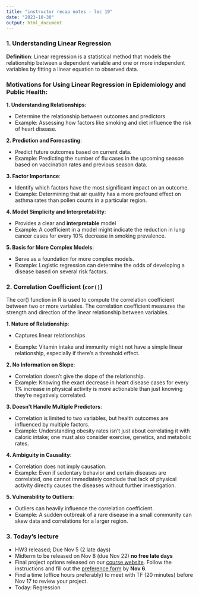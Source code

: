 ```yaml
---
title: "instructor recap notes - lec 19"
date: "2023-10-30"
output: html_document
---
```



### 1. Understanding Linear Regression 

**Definition**: Linear regression is a statistical method that models the relationship between a dependent variable and one or more independent variables by fitting a linear equation to observed data.


### Motivations for Using Linear Regression in Epidemiology and Public Health:


**1. Understanding Relationships**:

- Determine the relationship between outcomes and predictors 
- Example: Assessing how factors like smoking and diet influence the risk of heart disease.

**2. Prediction and Forecasting**:

- Predict future  outcomes based on current data.
- Example: Predicting the number of flu cases in the upcoming season based on vaccination rates and previous season data.

**3. Factor Importance**:

- Identify which factors have the most significant impact on an outcome.
- Example: Determining that air quality has a more profound effect on asthma rates than pollen counts in a particular region.

**4. Model Simplicity and Interpretability**:

- Provides a clear and **interpretable** model 
- Example: A coefficient in a model might indicate the reduction in lung cancer cases for every 10% decrease in smoking prevalence.

**5. Basis for More Complex Models**:

- Serve as a foundation for more complex models.
- Example: Logistic regression can determine the odds of developing a disease based on several risk factors.


### 2. Correlation Coefficient (`cor()`) 
The cor() function in R is used to compute the correlation coefficient between two or more variables. The correlation coefficient measures the strength and direction of the linear relationship between variables. 

**1. Nature of Relationship**:

- Captures linear relationships

- Example: Vitamin intake and immunity might not have a simple linear relationship, especially if there's a threshold effect.

**2. No Information on Slope**:

- Correlation doesn't give the slope of the relationship.
- Example: Knowing the exact decrease in heart disease cases for every 1% increase in physical activity is more actionable than just knowing they're negatively correlated.

**3. Doesn't Handle Multiple Predictors**:

- Correlation is limited to two variables, but health outcomes are influenced by multiple factors.
- Example: Understanding obesity rates isn't just about correlating it with caloric intake; one must also consider exercise, genetics, and metabolic rates.

**4. Ambiguity in Causality**:

- Correlation does not imply causation.
- Example: Even if sedentary behavior and certain diseases are correlated, one cannot immediately conclude that lack of physical activity directly causes the diseases without further investigation.

**5. Vulnerability to Outliers**:

- Outliers can heavily influence the correlation coefficient.
- Example: A sudden outbreak of a rare disease in a small community can skew data and correlations for a larger region.





### 3. Today's lecture
- HW3 released; Due Nov 5 (2 late days)
- Midterm to be released on Nov 8 (due Nov 22) **no free late days**
- Final project options released on our [course website](https://coredatascience-fa23.github.io/project/). Follow the instructions and fill out the [preference form](https://docs.google.com/forms/d/e/1FAIpQLSfvhegiqPG-jQtQvqaIz6jnyLrSv-sOpiF4V3qvQdSTMHK3zQ/viewform) by **Nov 6**.
- Find a time (office hours preferably) to meet with TF (20 minutes) before Nov 17 to review your project. 
- Today: Regression


